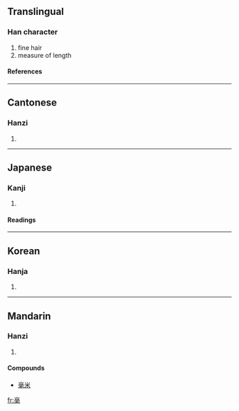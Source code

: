 ==Translingual==
===Han character===
{{Han char|rn=82|rad=毛|as=07|sn=11|four=0071<sub>4</sub>|canj=X卜口月山 (XYRBU), 卜口月山 (YRBU)}}
# fine hair
# measure of length
====References====
{{Han ref|kx=0593.100|dkj=16831|dj=0985.240|hdz=31999.020|uh=6BEB|ud=27627|bh=B240|bd=45632}}

----
==Cantonese==
===Hanzi===
{{yue-hanzi|jyut=|y=hou4}}
# {{defn|Cantonese}}

----
==Japanese==
===Kanji===
{{ja-kanji|grade=|rs=毛07}}
# {{defn|Japanese}} 
====Readings====
{{ja-readings|on=[[こう]] (kō), [[ごう]] (gō)|kun=[[すこし]] (sukoshi)}}

----
==Korean==
===Hanja===
{{ko-hanja|hangeul=호|eumhun=|rv=ho|mr=ho|y=ho}}
# {{defn|Korean}}

----
==Mandarin==
===Hanzi===
{{cmn-hanzi|pin=[[háo]] ([[hao2]])|wg=hao<sup>2</sup>}}
# {{defn|Mandarin}}
====Compounds====
* [[毫米]]

[[fr:毫]]